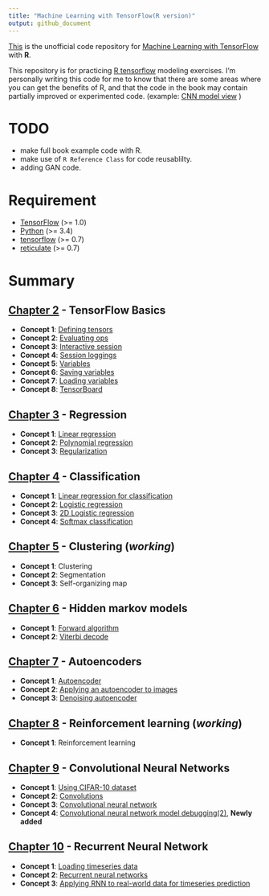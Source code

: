 ```yaml
---
title: "Machine Learning with TensorFlow(R version)"
output: github_document
---
```




[This](https://github.com/haven-jeon/TensorFlow-Book-R) is the unofficial code repository for [Machine Learning with TensorFlow](http://www.tensorflowbook.com/) with **R**.


This repository is for practicing [R tensorflow](https://cran.r-project.org/package=tensorflow) modeling exercises. I'm personally writing this code for me to know that there are some areas where you can get the benefits of R, and that the code in the book may contain partially improved or experimented code. (example: [CNN model view](https://github.com/haven-jeon/TensorFlow-Book-R/blob/master/ch09_cnn/Concept04_cifar.md) ) 


# TODO

- make full book example code with R.
- make use of `R Reference Class` for code reusablilty.  
- adding GAN code.


# Requirement 

- [TensorFlow](https://www.tensorflow.org/) (>= 1.0)
- [Python](https://www.python.org/) (>= 3.4)
- [tensorflow](https://cran.r-project.org/package=tensorflow) (>= 0.7) 
- [reticulate](https://cran.r-project.org/package=reticulate) (>= 0.7)

# Summary

## [Chapter 2](https://github.com/haven-jeon/TensorFlow-Book-R/tree/master/ch02_basics) - TensorFlow Basics

- **Concept 1**: [Defining tensors](https://github.com/haven-jeon/TensorFlow-Book-R/tree/master/ch02_basics/Concept01_defining_tensors.md)
- **Concept 2**: [Evaluating ops](https://github.com/haven-jeon/TensorFlow-Book-R/tree/master/ch02_basics/Concept02_evaluating_ops.md)
- **Concept 3**: [Interactive session](https://github.com/haven-jeon/TensorFlow-Book-R/tree/master/ch02_basics/Concept03_interactive_session.md)
- **Concept 4**: [Session loggings](https://github.com/haven-jeon/TensorFlow-Book-R/tree/master/ch02_basics/Concept04_session_logging.md)
- **Concept 5**: [Variables](https://github.com/haven-jeon/TensorFlow-Book-R/tree/master/ch02_basics/Concept05_variables.md)
- **Concept 6**: [Saving variables](https://github.com/haven-jeon/TensorFlow-Book-R/tree/master/ch02_basics/Concept06_saving_variables.md)
- **Concept 7**: [Loading variables](https://github.com/haven-jeon/TensorFlow-Book-R/tree/master/ch02_basics/Concept07_loading_variables.md)
- **Concept 8**: [TensorBoard](https://github.com/haven-jeon/TensorFlow-Book-R/tree/master/ch02_basics/Concept08_TensorBoard.md)

## [Chapter 3](https://github.com/haven-jeon/TensorFlow-Book-R/tree/master/ch03_regression) - Regression

- **Concept 1**: [Linear regression](https://github.com/haven-jeon/TensorFlow-Book-R/tree/master/ch03_regression/Concept01_linear_regression.md)
- **Concept 2**: [Polynomial regression](https://github.com/haven-jeon/TensorFlow-Book-R/tree/master/ch03_regression/Concept02_poly_regression.md)
- **Concept 3**: [Regularization](https://github.com/haven-jeon/TensorFlow-Book-R/tree/master/ch03_regression/Concept03_regularization.md)

## [Chapter 4](https://github.com/haven-jeon/TensorFlow-Book-R/tree/master/ch04_classification) - Classification

- **Concept 1**: [Linear regression for classification](https://github.com/haven-jeon/TensorFlow-Book-R/tree/master/ch04_classification/Concept01_linear_regression_classification.md)
- **Concept 2**: [Logistic regression](https://github.com/haven-jeon/TensorFlow-Book-R/tree/master/ch04_classification/Concept02_logistic.md)
- **Concept 3**: [2D Logistic regression](https://github.com/haven-jeon/TensorFlow-Book-R/tree/master/ch04_classification/Concept03_logistic2d.md)
- **Concept 4**: [Softmax classification](https://github.com/haven-jeon/TensorFlow-Book-R/tree/master/ch04_classification/Concept04_softmax.md)

## [Chapter 5](https://github.com/haven-jeon/TensorFlow-Book-R/tree/master/ch05_clustering) - Clustering (_working_)

- **Concept 1**: Clustering
- **Concept 2**: Segmentation
- **Concept 3**: Self-organizing map

## [Chapter 6](https://github.com/haven-jeon/TensorFlow-Book-R/tree/master/ch06_hmm) - Hidden markov models

- **Concept 1**: [Forward algorithm](https://github.com/haven-jeon/TensorFlow-Book-R/blob/master/ch06_hmm/Concept01_forward.md)
- **Concept 2**: [Viterbi decode](https://github.com/haven-jeon/TensorFlow-Book-R/blob/master/ch06_hmm/Concept02_hmm.md)


## [Chapter 7](https://github.com/haven-jeon/TensorFlow-Book-R/tree/master/ch07_autoencoder) - Autoencoders 

- **Concept 1**: [Autoencoder](https://github.com/haven-jeon/TensorFlow-Book-R/blob/master/ch07_autoencoder/Concept01_autoencoder.md)
- **Concept 2**: [Applying an autoencoder to images](https://github.com/haven-jeon/TensorFlow-Book-R/blob/master/ch07_autoencoder/Concept02_autoencoder_with_imgs.md)
- **Concept 3**: [Denoising autoencoder](https://github.com/haven-jeon/TensorFlow-Book-R/blob/master/ch07_autoencoder/Concept03_denoising.md)

## [Chapter 8](https://github.com/haven-jeon/TensorFlow-Book-R/tree/master/ch08_rl) - Reinforcement learning (_working_)

- **Concept 1**: Reinforcement learning

## [Chapter 9](https://github.com/haven-jeon/TensorFlow-Book-R/tree/master/ch09_cnn) - Convolutional Neural Networks

- **Concept 1**: [Using CIFAR-10 dataset](https://github.com/haven-jeon/TensorFlow-Book-R/blob/master/ch09_cnn/Concept01_cifar.md)
- **Concept 2**: [Convolutions](https://github.com/haven-jeon/TensorFlow-Book-R/blob/master/ch09_cnn/Concept02_convolution.md)
- **Concept 3**: [Convolutional neural network](https://github.com/haven-jeon/TensorFlow-Book-R/blob/master/ch09_cnn/Concept03_cnn.md)
- **Concept 4**: [Convolutional neural network model debugging(2)](https://github.com/haven-jeon/TensorFlow-Book-R/blob/master/ch09_cnn/Concept04_cifar.md), **Newly added**

## [Chapter 10](https://github.com/haven-jeon/TensorFlow-Book-R/tree/master/ch10_rnn) - Recurrent Neural Network

- **Concept 1**: [Loading timeseries data](https://github.com/haven-jeon/TensorFlow-Book-R/blob/master/ch10_rnn/Concept01_timeseries_data.md)
- **Concept 2**: [Recurrent neural networks](https://github.com/haven-jeon/TensorFlow-Book-R/blob/master/ch10_rnn/Concept02_rnn.md)
- **Concept 3**: [Applying RNN to real-world data for timeseries prediction](https://github.com/haven-jeon/TensorFlow-Book-R/blob/master/ch10_rnn/Concept03_rnn_real_world.md)

